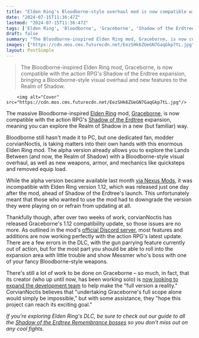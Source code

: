 ```yaml
---
title: "Elden Ring's Bloodborne-style overhaul mod is now compatible with Shadow of the Erdtree, so you can explore the Realm of Shadow with some familiar features and weapons"
date: "2024-07-15T11:36:47Z"
lastmod: "2024-07-15T11:36:47Z"
tags: ['Elden Ring', 'Bloodborne', 'Graceborne', 'Shadow of the Erdtree', 'Action RPG']
draft: false
summary: "The Bloodborne-inspired Elden Ring mod, Graceborne, is now compatible with the action RPG's Shadow of the Erdtree expansion, bringing a Bloodborne-style visual overhaul and new features to the Realm of Shadow."
images: ["https://cdn.mos.cms.futurecdn.net/EezSHk6ZUeGN7GaqGkp7tL.jpg"]
layout: PostSimple
---
```

> The Bloodborne-inspired Elden Ring mod, Graceborne, is now compatible with the action RPG's Shadow of the Erdtree expansion, bringing a Bloodborne-style visual overhaul and new features to the Realm of Shadow.


        <img alt="Cover" src="https://cdn.mos.cms.futurecdn.net/EezSHk6ZUeGN7GaqGkp7tL.jpg"/>
        
The massive Bloodborne-inspired [<u>Elden Ring</u>](https://www.gamesradar.com/elden-ring-guide/) mod, [<u>Graceborne</u>](https://www.gamesradar.com/games/action-rpg/elden-ring-now-has-a-bloodborne-style-overhaul-mod-so-we-can-pretend-that-we-finally-have-the-pc-port-weve-been-begging-for/), is now compatible with the action RPG's [<u>Shadow of the Erdtree</u>](https://www.gamesradar.com/games/action-rpg/elden-ring-shadow-of-the-erdtree-guide/) expansion, meaning you can explore the Realm of Shadow in a new (but familiar) way.

Bloodborne still hasn't made it to PC, but one dedicated fan, modder corvianNoctis, is taking matters into their own hands with this enormous Elden Ring mod. The alpha version already allows you to explore the Lands Between (and now, the Realm of Shadow) with a Bloodborne-style visual overhaul, as well as new weapons, armor, and mechanics like quicksteps and removed equip load. 

While the alpha version became available last month [<u>via Nexus Mods</u>](https://www.nexusmods.com/eldenring/mods/5207), it was incompatible with Elden Ring version 1.12, which was released just one day after the mod, ahead of Shadow of the Erdtree's launch. This unfortunately meant that those who wanted to use the mod had to downgrade the version they were playing on or refrain from updating at all.

Thankfully though, after over two weeks of work, corvianNoctis has released Graceborne's 1.12 compatibility update, so those issues are no more. As outlined in the mod's [<u>official Discord server</u>](https://discord.com/channels/1203693966516813864/1212703618244018218/1262061869233999893), most features and additions are now working perfectly with the action RPG's latest update. There are a few errors in the DLC, with the gun parrying feature currently out of action, but for the most part you should be able to roll into the expansion area with little trouble and show Messmer who's boss with one of your fancy Bloodborne-style weapons.

There's still a lot of work to be done on Graceborne – so much, in fact, that its creator (who up until now, has been working solo) is [<u>now looking to expand the development team</u>](https://www.gamesradar.com/games/action-rpg/sony-isnt-doing-anything-with-bloodborne-so-one-fan-is-basically-porting-it-into-elden-ring-which-it-turns-out-is-pretty-hard-so-theyre-also-recruiting-a-modding-army/) to help make the "full version a reality." CorvianNoctis believes that "undertaking Graceborne's full scope alone would simply be impossible," but with some assistance, they "hope this project can reach its exciting goal."

*If you're exploring Elden Ring's DLC, be sure to check out our guide to all the *[<u><em>Shadow of the Erdtree Remembrance bosses</em></u>](https://www.gamesradar.com/games/action-rpg/shadow-of-the-erdtree-remembrance-bosses/)* so you don't miss out on any cool fights.* 
        